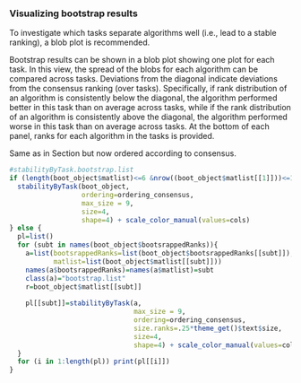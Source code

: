 ### Visualizing bootstrap results
To investigate which tasks separate algorithms well (i.e., lead to a stable ranking), a blob plot is recommended.

Bootstrap results can be shown in a blob plot showing one plot for each
task. In this view, the spread of the blobs for each algorithm
can be compared across tasks. Deviations from the diagonal indicate deviations
from the consensus ranking (over tasks). Specifically, if rank
distribution of an algorithm is consistently below the diagonal,
the algorithm performed better in this task than on average
across tasks, while if the rank distribution of an algorithm
is consistently above the diagonal, the algorithm performed
worse in this task than on average across tasks. At the bottom
of each panel, ranks for each algorithm in the tasks is provided.


<!-- Shows which subtask leads to stable ranking and in which subtask ranking is more uncertain. -->


Same as in Section \ref{blobByTask} but now ordered according to consensus.

\bigskip

```r
#stabilityByTask.bootstrap.list
if (length(boot_object$matlist)<=6 &nrow((boot_object$matlist[[1]]))<=10 ){
  stabilityByTask(boot_object,
                  ordering=ordering_consensus,
                  max_size = 9,
                  size=4,
                  shape=4) + scale_color_manual(values=cols)
} else {
  pl=list()
  for (subt in names(boot_object$bootsrappedRanks)){
    a=list(bootsrappedRanks=list(boot_object$bootsrappedRanks[[subt]]),
           matlist=list(boot_object$matlist[[subt]]))
    names(a$bootsrappedRanks)=names(a$matlist)=subt
    class(a)="bootstrap.list"
    r=boot_object$matlist[[subt]]
    
    pl[[subt]]=stabilityByTask(a,
                               max_size = 9,
                               ordering=ordering_consensus,
                               size.ranks=.25*theme_get()$text$size,
                               size=4,
                               shape=4) + scale_color_manual(values=cols) + ggtitle(subt)
  }
  for (i in 1:length(pl)) print(pl[[i]])
}
```
